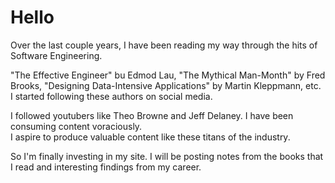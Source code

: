 # Hello
Over the last couple years, I have been reading my way through the hits of Software Engineering.

"The Effective Engineer" bu Edmod Lau, "The Mythical Man-Month" by Fred Brooks, "Designing Data-Intensive Applications" by Martin Kleppmann, etc. I started following these authors on social media.

I followed youtubers like Theo Browne and Jeff Delaney. I have been consuming content voraciously.
<br/>
I aspire to produce valuable content like these titans of the industry.

So I'm finally investing in my site. I will be posting notes from the books that I read and interesting findings from my career.